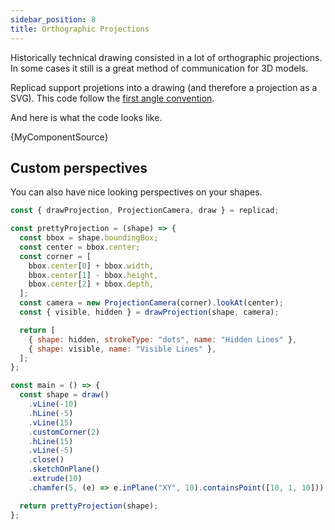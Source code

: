 ```yaml
---
sidebar_position: 8
title: Orthographic Projections
---
```



Historically technical drawing consisted in a lot of orthographic projections.
In some cases it still is a great method of communication for 3D models.

Replicad support projetions into a drawing (and therefore a projection as
a SVG). This code follow the [first angle
convention](https://en.wikipedia.org/wiki/Multiview_orthographic_projection#First-angle_projection).

And here is what the code looks like.

<CodeBlock workbench className="language-jsx">
  {MyComponentSource}
</CodeBlock>

## Custom perspectives

You can also have nice looking perspectives on your shapes.

```js withWorkbench
const { drawProjection, ProjectionCamera, draw } = replicad;

const prettyProjection = (shape) => {
  const bbox = shape.boundingBox;
  const center = bbox.center;
  const corner = [
    bbox.center[0] + bbox.width,
    bbox.center[1] - bbox.height,
    bbox.center[2] + bbox.depth,
  ];
  const camera = new ProjectionCamera(corner).lookAt(center);
  const { visible, hidden } = drawProjection(shape, camera);

  return [
    { shape: hidden, strokeType: "dots", name: "Hidden Lines" },
    { shape: visible, name: "Visible Lines" },
  ];
};

const main = () => {
  const shape = draw()
    .vLine(-10)
    .hLine(-5)
    .vLine(15)
    .customCorner(2)
    .hLine(15)
    .vLine(-5)
    .close()
    .sketchOnPlane()
    .extrude(10)
    .chamfer(5, (e) => e.inPlane("XY", 10).containsPoint([10, 1, 10]));

  return prettyProjection(shape);
};
```

